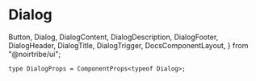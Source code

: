 # Dialog

  Button,
  Dialog,
  DialogContent,
  DialogDescription,
  DialogFooter,
  DialogHeader,
  DialogTitle,
  DialogTrigger,
  DocsComponentLayout,
} from "@noirtribe/ui";

```tsx
type DialogProps = ComponentProps<typeof Dialog>;
```

<div className="pb-24">
  <DocsComponentLayout
    propInfo={[
      {
        name: "className",
        type: "string",
        defaultValue: "undefined",
        description: "The CSS class name for styling the button.",
      },
    ]}
  >
    <Dialog>
      <DialogTrigger>Open</DialogTrigger>
      <DialogContent>
        <DialogHeader>
          <DialogTitle>Are you sure absolutely sure?</DialogTitle>
          <DialogDescription>
            This action cannot be undone. This will permanently delete your
            account and remove your data from our servers.
          </DialogDescription>
        </DialogHeader>
      </DialogContent>
    </Dialog>
  </DocsComponentLayout>
</div>
